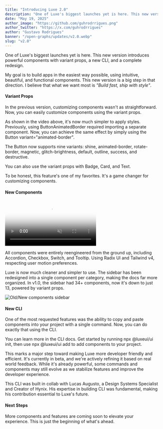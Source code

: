```yaml
---
title: "Introducing Luxe 2.0"
description: "One of Luxe's biggest launches yet is here. This new version introduces powerful components with variant props, a new CLI, and a complete redesign."
date: "May 19, 2025"
author_image: "https://github.com/guhrodrrigues.png"
author_twitter: "https://x.com/guhrodrrigues"
author: "Gustavo Rodrigues"
banner: "/open-graphs/updates/v2.0.webp"
slug: "v2.0"
---
```


<div className="max-w-2xl mx-auto space-y-12">

<div className="space-y-4">

One of Luxe's biggest launches yet is here. This new version introduces powerful components with variant props, a new CLI, and a complete redesign.

My goal is to build apps in the easiest way possible, using intuitive, beautiful, and functional components. This new version is a big step in that direction. I believe that what we want most is _"Build fast, ship with style"_.

</div>

<div className="space-y-4">

#### Variant Props

In the previous version, customizing components wasn't as straightforward. Now, you can easily customize components using the <CodeHighlight>variant</CodeHighlight> props.

<div className="w-full h-[400px] rounded-xl border border-border dark:border-neutral-900 mt-6 mb-8" />

As shown in the video above, it's now much simpler to apply styles. Previously, using <CodeHighlight>ButtonAnimatedBorder</CodeHighlight> required importing a separate component. Now, you can achieve the same effect by simply using the <CodeHighlight>Button variant="animated-border"</CodeHighlight>.

The <CodeHighlight>Button</CodeHighlight> now supports nine variants: <CodeHighlight>shine</CodeHighlight>, <CodeHighlight>animated-border</CodeHighlight>, <CodeHighlight>rotate-border</CodeHighlight>, <CodeHighlight>magnetic</CodeHighlight>, <CodeHighlight>glitch-brightness</CodeHighlight>, <CodeHighlight>default</CodeHighlight>, <CodeHighlight>outline</CodeHighlight>, <CodeHighlight>success</CodeHighlight>, and <CodeHighlight>destructive</CodeHighlight>.

You can also use the <CodeHighlight>variant</CodeHighlight> props with <Link href="/ui/badge">Badge</Link>, <Link href="/ui/card">Card</Link>, and <Link href="/ui/text">Text</Link>.

To be honest, this feature's one of my favorites. It's a game changer for customizing components.

</div>

<div className="space-y-4">

#### New Components 

<div className="relative w-full h-[400px] rounded-xl border border-transparent dark:border-neutral-900 mt-6 mb-8 overflow-hidden">

<video src="/videos/v2.0/new-components.mp4" className="absolute inset-0 size-full object-cover rounded-[inherit]" poster="/images/v2.0/new-components.jpg" autoPlay muted loop playsInline />

</div>

All components were entirely reengineered from the ground up, including <Link href="/ui/accordion">Accordion</Link>, <Link href="/ui/checkbox">Checkbox</Link>, <Link href="/ui/switch">Switch</Link>, and <Link href="/ui/tooltip">Tooltip</Link>. Using <Link href="https://radix-ui.com/primitives" isExternal>Radix UI</Link> and <Link href="https://tailwindcss.com" isExternal>Tailwind v4</Link>, respecting user motion preferences.

Luxe is now much cleaner and simpler to use. The sidebar has been redesigned into a single component per category, making the docs far more organized. In v1.0, the sidebar had 34+ components, now it's down to just 13, powered by <CodeHighlight>variant</CodeHighlight> props.

<div className="overflow-hidden border border-transparent dark:border-neutral-900 rounded-2xl mt-8 mb-10">

<Image src="/images/v2.0/sidebar.png" alt="Old/New components sidebar" width={1920} height={1000} />

</div>

</div>

<div className="space-y-4 pt-1.5">

#### New CLI

One of the most requested features was the ability to copy and paste components into your project with a single command. Now, you can do exactly that using the CLI.

<div className="w-full h-[400px] rounded-xl border border-border dark:border-neutral-900 my-8" />

You can learn more in the <Link href="/ui/cli">CLI docs</Link>. Get started by running <CodeHighlight>npx @luxeui/ui init</CodeHighlight>, then use <CodeHighlight>npx @luxeui/ui add</CodeHighlight> to add components to your project.

This marks a major step toward making Luxe more developer friendly and efficient. It's currently in beta, and we're actively refining it based on real world feedback. While it's already powerful, some commands and components may still evolve as we stabilize features and improve the developer experience.

This CLI was built in collab with <Link href="https://x.com/lucasaugustsof" isExternal>Lucas Augusto</Link>, a Design Systems Specialist and Creator of <Link href="https://github.com/lucasaugustsof/hynix" isExternal>Hynix</Link>. His expertise in building CLI was fundamental, making his contribution essential to Luxe's future.

</div>

<div className="space-y-4">

#### Next Steps

More components and features are coming soon to elevate your experience. This is just the beginning of what's ahead.

</div>

</div>